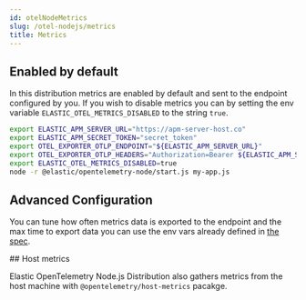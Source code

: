 ```yaml
---
id: otelNodeMetrics
slug: /otel-nodejs/metrics
title: Metrics
---
```


<DocBadge template="technical preview" />

## Enabled by default

In this distribution metrics are enabled by default and sent to the endpoint
configured by you. If you wish to disable metrics you can by setting the env
variable `ELASTIC_OTEL_METRICS_DISABLED` to the string `true`.

```sh
export ELASTIC_APM_SERVER_URL="https://apm-server-host.co"
export ELASTIC_APM_SECRET_TOKEN="secret_token"
export OTEL_EXPORTER_OTLP_ENDPOINT="${ELASTIC_APM_SERVER_URL}"
export OTEL_EXPORTER_OTLP_HEADERS="Authorization=Bearer ${ELASTIC_APM_SECRET_TOKEN}"
export ELASTIC_OTEL_METRICS_DISABLED=true
node -r @elastic/opentelemetry-node/start.js my-app.js
```

## Advanced Configuration

You can tune how often metrics data is exported to the endpoint and the max time
to export data you can use the env vars already defined in [the spec](https://opentelemetry.io/docs/specs/otel/configuration/sdk-environment-variables/#periodic-exporting-metricreader).

## Host metrics

Elastic OpenTelemetry Node.js Distribution also gathers metrics from the host
machine with `@opentelemetry/host-metrics` pacakge.
